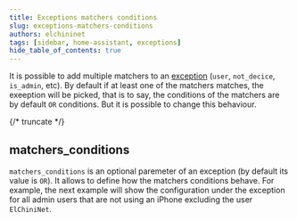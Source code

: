 ```yaml
---
title: Exceptions matchers conditions
slug: exceptions-matchers-conditions
authors: elchininet
tags: [sidebar, home-assistant, exceptions]
hide_table_of_contents: true
---
```


It is possible to add multiple matchers to an [exception](/custom-sidebar/configuration/exceptions) (`user`, `not_decice`, `is_admin`, etc). By default if at least one of the matchers matches, the exeeption will be picked, that is to say, the conditions of the matchers are by default `OR` conditions. But it is possible to change this behaviour.

{/* truncate */}


## matchers_conditions

`matchers_conditions` is an optional paremeter of an exception (by default its value is `OR`). It allows to define how the matchers conditions behave. For example, the next example will show the configuration under the exception for all admin users that are not using an iPhone excluding the user `ElChiniNet`.

<Example />